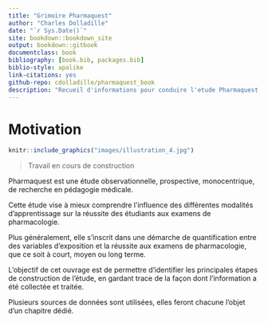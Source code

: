 ```yaml
--- 
title: "Grimoire Pharmaquest"
author: "Charles Dolladille"
date: "`r Sys.Date()`"
site: bookdown::bookdown_site
output: bookdown::gitbook
documentclass: book
bibliography: [book.bib, packages.bib]
biblio-style: apalike
link-citations: yes
github-repo: cdolladille/pharmaquest_book
description: "Recueil d'informations pour conduire l'etude Pharmaquest, ou tout autre projet similaire."
---
```


# Motivation

```r
knitr::include_graphics("images/illustration_4.jpg")
```


> Travail en cours de construction

Pharmaquest est une étude observationnelle, prospective, monocentrique,
de recherche en pédagogie médicale.

Cette étude vise à mieux comprendre l'influence des différentes modalités 
d'apprentissage sur la réussite des étudiants aux examens de pharmacologie.

Plus généralement, elle s'inscrit dans une démarche de quantification entre des
variables d'exposition et la réussite aux examens de pharmacologie, que ce soit
à court, moyen ou long terme.

L'objectif de cet ouvrage est de permettre d'identifier les principales étapes
de construction de l'étude, en gardant trace de la façon dont l'information a
été collectée et traitée.

Plusieurs sources de données sont utilisées, elles feront chacune l'objet d'un 
chapitre dédié.
